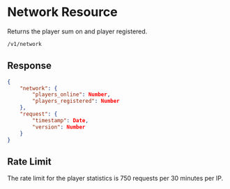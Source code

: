 # Network Resource

Returns the player sum on and player registered.

```sh
/v1/network
```

## Response

```json
{
    "network": {
        "players_online": Number,
        "players_registered": Number
    },
    "request": {
        "timestamp": Date,
        "version": Number
    }
}
```

## Rate Limit

The rate limit for the player statistics is 750 requests per 30 minutes per IP.
